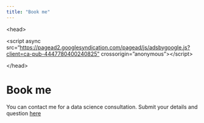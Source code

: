 ```yaml
---
title: "Book me"
---
```


\<head\>

\<script async src="[https://pagead2.googlesyndication.com/pagead/js/adsbygoogle.js?client=ca-pub-4447780400240825"](https://pagead2.googlesyndication.com/pagead/js/adsbygoogle.js?client=ca-pub-4447780400240825") crossorigin="anonymous"\>\</script\>

\</head\>

# Book me

You can contact me for a data science consultation. Submit your details and question [here](https://docs.google.com/forms/d/1ZXkES5edmkWEk4TTMe3394bHUjJD_VBVvBV3rVyO6V0/edit "Book me online")

## 
